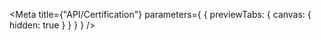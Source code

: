 
<Meta
  title={"API/Certification"}
  parameters={
    {
      previewTabs: {
        canvas: {
          hidden: true
        }
      }
    }
  }
/>

<CertificationPageIndex />
